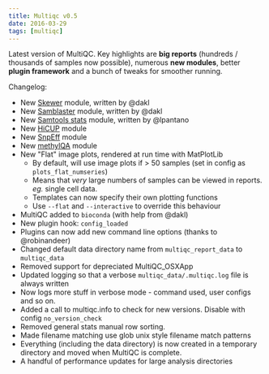 ```yaml
---
title: Multiqc v0.5
date: 2016-03-29
tags: [multiqc]
---
```


Latest version of MultiQC. Key highlights are **big reports** (hundreds / thousands of samples now possible), numerous **new modules**, better **plugin framework** and a bunch of tweaks for smoother running.

Changelog:
- New [Skewer](https://github.com/relipmoc/skewer) module, written by @dakl
- New [Samblaster](https://github.com/GregoryFaust/samblaster) module, written by @dakl
- New [Samtools stats](http://www.htslib.org/) module, written by @lpantano
- New [HiCUP](http://www.bioinformatics.babraham.ac.uk/projects/hicup/) module
- New [SnpEff](http://snpeff.sourceforge.net/) module
- New [methylQA](http://methylqa.sourceforge.net/) module
- New "Flat" image plots, rendered at run time with MatPlotLib
  - By default, will use image plots if > 50 samples (set in config as `plots_flat_numseries`)
  - Means that _very_ large numbers of samples can be viewed in reports. _eg._ single cell data.
  - Templates can now specify their own plotting functions
  - Use `--flat` and `--interactive` to override this behaviour
- MultiQC added to `bioconda` (with help from @dakl)
- New plugin hook: `config_loaded`
- Plugins can now add new command line options (thanks to @robinandeer)
- Changed default data directory name from `multiqc_report_data` to `multiqc_data`
- Removed support for depreciated MultiQC_OSXApp
- Updated logging so that a verbose `multiqc_data/.multiqc.log` file is always written
- Now logs more stuff in verbose mode - command used, user configs and so on.
- Added a call to multiqc.info to check for new versions. Disable with config `no_version_check`
- Removed general stats manual row sorting.
- Made filename matching use glob unix style filename match patterns
- Everything (including the data directory) is now created in a temporary directory and moved when MultiQC is complete.
- A handful of performance updates for large analysis directories
